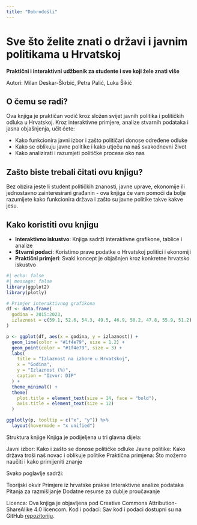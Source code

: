```yaml
---
title: "Dobrodošli"
---
```


# Sve što želite znati o državi i javnim politikama u Hrvatskoj

**Praktični i interaktivni udžbenik za studente i sve koji žele znati više**

Autori: Milan Deskar-Škrbić, Petra Palić, Luka Šikić

## O čemu se radi?

Ova knjiga je praktičan vodič kroz složen svijet javnih politika i političkih odluka u Hrvatskoj. Kroz interaktivne primjere, analize stvarnih podataka i jasna objašnjenja, učit ćete:

- Kako funkcionira javni izbor i zašto političari donose određene odluke
- Kako se oblikuju javne politike i kako utječu na naš svakodnevni život  
- Kako analizirati i razumjeti političke procese oko nas

::: {.callout-note}
## Zašto biste trebali čitati ovu knjigu?

Bez obzira jeste li student političkih znanosti, javne uprave, ekonomije ili jednostavno zainteresirani građanin - ova knjiga će vam pomoći da bolje razumijete kako funkcionira država i zašto su javne politike takve kakve jesu.
:::

## Kako koristiti ovu knjigu

- **Interaktivno iskustvo**: Knjiga sadrži interaktivne grafikone, tablice i analize
- **Stvarni podaci**: Koristimo prave podatke o Hrvatskoj politici i ekonomiji
- **Praktični primjeri**: Svaki koncept je objašnjen kroz konkretne hrvatsko iskustvo

```r
#| echo: false
#| message: false
library(ggplot2)
library(plotly)

# Primjer interaktivnog grafikona
df <- data.frame(
  godina = 2015:2023,
  izlaznost = c(59.1, 52.6, 54.3, 49.5, 46.9, 50.2, 47.8, 55.9, 51.2)
)

p <- ggplot(df, aes(x = godina, y = izlaznost)) +
  geom_line(color = "#1f4e79", size = 1.2) +
  geom_point(color = "#1f4e79", size = 3) +
  labs(
    title = "Izlaznost na izbore u Hrvatskoj",
    x = "Godina", 
    y = "Izlaznost (%)",
    caption = "Izvor: DIP"
  ) +
  theme_minimal() +
  theme(
    plot.title = element_text(size = 14, face = "bold"),
    axis.title = element_text(size = 12)
  )

ggplotly(p, tooltip = c("x", "y")) %>%
  layout(hovermode = "x unified")

```


Struktura knjige
Knjiga je podijeljena u tri glavna dijela:

Javni izbor: Kako i zašto se donose političke odluke
Javne politike: Kako država troši naš novac i oblikuje politike
Praktična primjena: Što možemo naučiti i kako primijeniti znanje

Svako poglavlje sadrži:

Teorijski okvir
Primjere iz hrvatske prakse
Interaktivne analize podataka
Pitanja za razmišljanje
Dodatne resurse za dublje proučavanje


Licenca: Ova knjiga je objavljena pod Creative Commons Attribution-ShareAlike 4.0 licencom.
Kod i podaci: Sav kod i podaci dostupni su na GitHub [repozitoriju](https://github.com/lusiki/Javne-politike).
